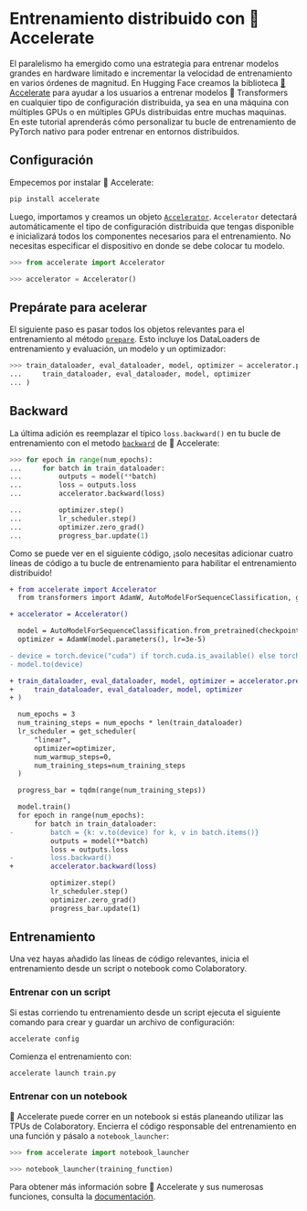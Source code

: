 <!--Copyright 2022 The HuggingFace Team. All rights reserved.

Licensed under the Apache License, Version 2.0 (the "License"); you may not use this file except in compliance with
the License. You may obtain a copy of the License at

http://www.apache.org/licenses/LICENSE-2.0

Unless required by applicable law or agreed to in writing, software distributed under the License is distributed on
an "AS IS" BASIS, WITHOUT WARRANTIES OR CONDITIONS OF ANY KIND, either express or implied. See the License for the
specific language governing permissions and limitations under the License.
-->

# Entrenamiento distribuido con 🤗 Accelerate

El paralelismo ha emergido como una estrategia para entrenar modelos grandes en hardware limitado e incrementar la velocidad de entrenamiento en varios órdenes de magnitud. En Hugging Face creamos la biblioteca [🤗 Accelerate](https://huggingface.co/docs/accelerate/index.html) para ayudar a los usuarios a entrenar modelos 🤗 Transformers en cualquier tipo de configuración distribuida, ya sea en una máquina con múltiples GPUs o en múltiples GPUs distribuidas entre muchas maquinas. En este tutorial aprenderás cómo personalizar tu bucle de entrenamiento de PyTorch nativo para poder entrenar en entornos distribuidos.

## Configuración

Empecemos por instalar 🤗 Accelerate:

```bash
pip install accelerate
```

Luego, importamos y creamos un objeto [`Accelerator`](https://huggingface.co/docs/accelerate/accelerator.html#accelerate.Accelerator). `Accelerator` detectará automáticamente el tipo de configuración distribuida que tengas disponible e inicializará todos los componentes necesarios para el entrenamiento. No necesitas especificar el dispositivo en donde se debe colocar tu modelo.

```py
>>> from accelerate import Accelerator

>>> accelerator = Accelerator()
```

## Prepárate para acelerar

El siguiente paso es pasar todos los objetos relevantes para el entrenamiento al método [`prepare`](https://huggingface.co/docs/accelerate/accelerator.html#accelerate.Accelerator.prepare). Esto incluye los DataLoaders de entrenamiento y evaluación, un modelo y un optimizador:

```py
>>> train_dataloader, eval_dataloader, model, optimizer = accelerator.prepare(
...     train_dataloader, eval_dataloader, model, optimizer
... )
```

## Backward

La última adición es reemplazar el típico `loss.backward()` en tu bucle de entrenamiento con el metodo [`backward`](https://huggingface.co/docs/accelerate/accelerator.html#accelerate.Accelerator.backward) de 🤗 Accelerate:

```py
>>> for epoch in range(num_epochs):
...     for batch in train_dataloader:
...         outputs = model(**batch)
...         loss = outputs.loss
...         accelerator.backward(loss)

...         optimizer.step()
...         lr_scheduler.step()
...         optimizer.zero_grad()
...         progress_bar.update(1)
```

Como se puede ver en el siguiente código, ¡solo necesitas adicionar cuatro líneas de código a tu bucle de entrenamiento para habilitar el entrenamiento distribuido!

```diff
+ from accelerate import Accelerator
  from transformers import AdamW, AutoModelForSequenceClassification, get_scheduler

+ accelerator = Accelerator()

  model = AutoModelForSequenceClassification.from_pretrained(checkpoint, num_labels=2)
  optimizer = AdamW(model.parameters(), lr=3e-5)

- device = torch.device("cuda") if torch.cuda.is_available() else torch.device("cpu")
- model.to(device)

+ train_dataloader, eval_dataloader, model, optimizer = accelerator.prepare(
+     train_dataloader, eval_dataloader, model, optimizer
+ )

  num_epochs = 3
  num_training_steps = num_epochs * len(train_dataloader)
  lr_scheduler = get_scheduler(
      "linear",
      optimizer=optimizer,
      num_warmup_steps=0,
      num_training_steps=num_training_steps
  )

  progress_bar = tqdm(range(num_training_steps))

  model.train()
  for epoch in range(num_epochs):
      for batch in train_dataloader:
-         batch = {k: v.to(device) for k, v in batch.items()}
          outputs = model(**batch)
          loss = outputs.loss
-         loss.backward()
+         accelerator.backward(loss)

          optimizer.step()
          lr_scheduler.step()
          optimizer.zero_grad()
          progress_bar.update(1)
```

## Entrenamiento

Una vez hayas añadido las líneas de código relevantes, inicia el entrenamiento desde un script o notebook como Colaboratory.

### Entrenar con un script

Si estas corriendo tu entrenamiento desde un script ejecuta el siguiente comando para crear y guardar un archivo de configuración:

```bash
accelerate config
```

Comienza el entrenamiento con:

```bash
accelerate launch train.py
```

### Entrenar con un notebook

🤗 Accelerate puede correr en un notebook si estás planeando utilizar las TPUs de Colaboratory. Encierra el código responsable del entrenamiento en una función y pásalo a `notebook_launcher`:

```py
>>> from accelerate import notebook_launcher

>>> notebook_launcher(training_function)
```

Para obtener más información sobre 🤗 Accelerate y sus numerosas funciones, consulta la [documentación](https://huggingface.co/docs/accelerate/index.html).